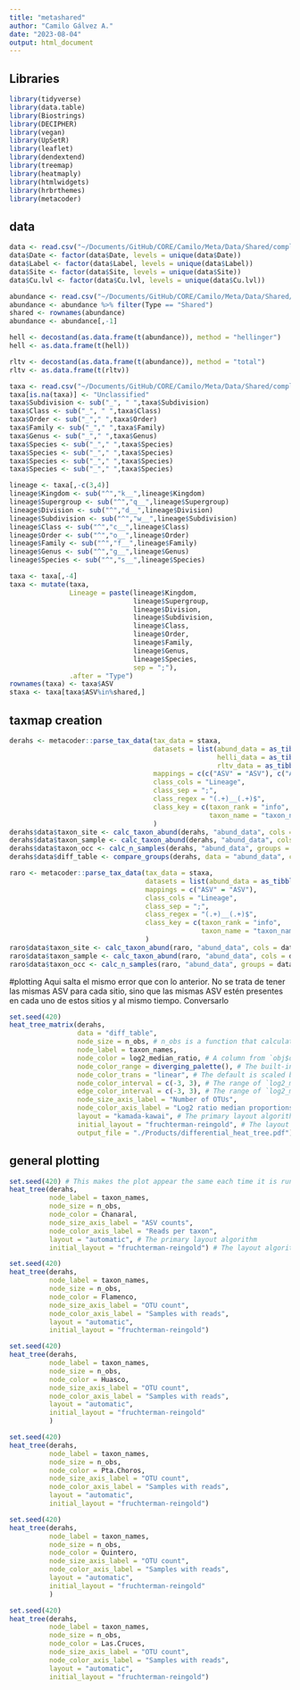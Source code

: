 ```yaml
---
title: "metashared"
author: "Camilo Gálvez A."
date: "2023-08-04"
output: html_document
---
```


## Libraries
```r
library(tidyverse)
library(data.table)
library(Biostrings)
library(DECIPHER)
library(vegan)
library(UpSetR)
library(leaflet)
library(dendextend)
library(treemap)
library(heatmaply)
library(htmlwidgets)
library(hrbrthemes)
library(metacoder)
```

## data
```r
data <- read.csv("~/Documents/GitHub/CORE/Camilo/Meta/Data/Shared/complete_ppe_metadata.csv", header = TRUE, sep = ";", skip = 0, row.names = 1)
data$Date <- factor(data$Date, levels = unique(data$Date))
data$Label <- factor(data$Label, levels = unique(data$Label))
data$Site <- factor(data$Site, levels = unique(data$Site))
data$Cu.lvl <- factor(data$Cu.lvl, levels = unique(data$Cu.lvl))

abundance <- read.csv("~/Documents/GitHub/CORE/Camilo/Meta/Data/Shared/complete_ppe_abundance.csv", header = TRUE, sep = ";", skip = 0, row.names = 1)
abundance <- abundance %>% filter(Type == "Shared")
shared <- rownames(abundance)
abundance <- abundance[,-1]

hell <- decostand(as.data.frame(t(abundance)), method = "hellinger")
hell <- as.data.frame(t(hell))

rltv <- decostand(as.data.frame(t(abundance)), method = "total")
rltv <- as.data.frame(t(rltv))

taxa <- read.csv("~/Documents/GitHub/CORE/Camilo/Meta/Data/Shared/complete_ppe_taxa.csv", header = TRUE, sep = ";", skip = 0, row.names = 1)
taxa[is.na(taxa)] <- "Unclassified"
taxa$Subdivision <- sub("_", " ",taxa$Subdivision)
taxa$Class <- sub("_", " ",taxa$Class)
taxa$Order <- sub("_"," ",taxa$Order)
taxa$Family <- sub("_"," ",taxa$Family)
taxa$Genus <- sub("_"," ",taxa$Genus)
taxa$Species <- sub("_"," ",taxa$Species)
taxa$Species <- sub("_"," ",taxa$Species)
taxa$Species <- sub("_"," ",taxa$Species)
taxa$Species <- sub("_"," ",taxa$Species)

lineage <- taxa[,-c(3,4)]
lineage$Kingdom <- sub("^","k__",lineage$Kingdom)
lineage$Supergroup <- sub("^","q__",lineage$Supergroup)
lineage$Division <- sub("^","d__",lineage$Division)
lineage$Subdivision <- sub("^","w__",lineage$Subdivision)
lineage$Class <- sub("^","c__",lineage$Class)
lineage$Order <- sub("^","o__",lineage$Order)
lineage$Family <- sub("^","f__",lineage$Family)
lineage$Genus <- sub("^","g__",lineage$Genus)
lineage$Species <- sub("^","s__",lineage$Species)

taxa <- taxa[,-4]
taxa <- mutate(taxa, 
               Lineage = paste(lineage$Kingdom,
                               lineage$Supergroup,
                               lineage$Division,
                               lineage$Subdivision,
                               lineage$Class,
                               lineage$Order,
                               lineage$Family,
                               lineage$Genus,
                               lineage$Species,
                               sep = ";"), 
               .after = "Type")
rownames(taxa) <- taxa$ASV
staxa <- taxa[taxa$ASV%in%shared,]
```

## taxmap creation
```r
derahs <- metacoder::parse_tax_data(tax_data = staxa, 
                                    datasets = list(abund_data = as_tibble(abundance, rownames = "ASV"), 
                                                    helli_data = as_tibble(hell, rownames = "ASV"), 
                                                    rltv_data = as_tibble(rltv, rownames = "ASV")), 
                                    mappings = c(c("ASV" = "ASV"), c("ASV" = "ASV"), c("ASV" = "ASV")), 
                                    class_cols = "Lineage", 
                                    class_sep = ";", 
                                    class_regex = "(.+)__(.+)$", 
                                    class_key = c(taxon_rank = "info", 
                                                  taxon_name = "taxon_name")
                                    )
derahs$data$taxon_site <- calc_taxon_abund(derahs, "abund_data", cols = data$Samples, groups = data$Site)
derahs$data$taxon_sample <- calc_taxon_abund(derahs, "abund_data", cols = data$Samples)
derahs$data$taxon_occ <- calc_n_samples(derahs, "abund_data", groups = data$Site, cols = data$Samples)
derahs$data$diff_table <- compare_groups(derahs, data = "abund_data", cols = data$Samples, groups = data$Site)
```

```r
raro <- metacoder::parse_tax_data(tax_data = staxa, 
                                  datasets = list(abund_data = as_tibble(rltv, rownames = "ASV")),
                                  mappings = c("ASV" = "ASV"), 
                                  class_cols = "Lineage",
                                  class_sep = ";",
                                  class_regex = "(.+)__(.+)$",
                                  class_key = c(taxon_rank = "info", 
                                                taxon_name = "taxon_name")
                                  )
raro$data$taxon_site <- calc_taxon_abund(raro, "abund_data", cols = data$Samples, groups = data$Site)
raro$data$taxon_sample <- calc_taxon_abund(raro, "abund_data", cols = data$Samples)
raro$data$taxon_occ <- calc_n_samples(raro, "abund_data", groups = data$Site, cols = data$Samples)
```


#plotting
Aqui salta el mismo error que con lo anterior.
No se trata de tener las mismas ASV para cada sitio, sino que las mismas ASV estén presentes en cada uno de estos sitios y al mismo tiempo. 
Conversarlo
```r
set.seed(420)
heat_tree_matrix(derahs,
                 data = "diff_table",
                 node_size = n_obs, # n_obs is a function that calculates, in this case, the number of OTUs per taxon
                 node_label = taxon_names,
                 node_color = log2_median_ratio, # A column from `obj$data$diff_table`
                 node_color_range = diverging_palette(), # The built-in palette for diverging data
                 node_color_trans = "linear", # The default is scaled by circle area
                 node_color_interval = c(-3, 3), # The range of `log2_median_ratio` to display
                 edge_color_interval = c(-3, 3), # The range of `log2_median_ratio` to display
                 node_size_axis_label = "Number of OTUs",
                 node_color_axis_label = "Log2 ratio median proportions",
                 layout = "kamada-kawai", # The primary layout algorithm
                 initial_layout = "fruchterman-reingold", # The layout algorithm that initializes node locations
                 output_file = "./Products/differential_heat_tree.pdf") # Saves the plot as a pdf file
```

## general plotting
```r
set.seed(420) # This makes the plot appear the same each time it is run 
heat_tree(derahs,
          node_label = taxon_names,
          node_size = n_obs,
          node_color = Chanaral, 
          node_size_axis_label = "ASV counts",
          node_color_axis_label = "Reads per taxon",
          layout = "automatic", # The primary layout algorithm
          initial_layout = "fruchterman-reingold") # The layout algorithm that initializes node locations

set.seed(420)
heat_tree(derahs, 
          node_label = taxon_names,
          node_size = n_obs,
          node_color = Flamenco, 
          node_size_axis_label = "OTU count",
          node_color_axis_label = "Samples with reads",
          layout = "automatic", 
          initial_layout = "fruchterman-reingold")

set.seed(420)
heat_tree(derahs, 
          node_label = taxon_names,
          node_size = n_obs,
          node_color = Huasco, 
          node_size_axis_label = "OTU count",
          node_color_axis_label = "Samples with reads",
          layout = "automatic", 
          initial_layout = "fruchterman-reingold"
          )

set.seed(420)
heat_tree(derahs, 
          node_label = taxon_names,
          node_size = n_obs,
          node_color = Pta.Choros, 
          node_size_axis_label = "OTU count",
          node_color_axis_label = "Samples with reads",
          layout = "automatic", 
          initial_layout = "fruchterman-reingold")

set.seed(420)
heat_tree(derahs, 
          node_label = taxon_names,
          node_size = n_obs,
          node_color = Quintero, 
          node_size_axis_label = "OTU count",
          node_color_axis_label = "Samples with reads",
          layout = "automatic", 
          initial_layout = "fruchterman-reingold"
          )

set.seed(420)
heat_tree(derahs, 
          node_label = taxon_names,
          node_size = n_obs,
          node_color = Las.Cruces, 
          node_size_axis_label = "OTU count",
          node_color_axis_label = "Samples with reads",
          layout = "automatic", 
          initial_layout = "fruchterman-reingold")
```


```r

```


```r

```


```r

```


```r

```


```r

```


```r

```


```r

```


```r

```


```r

```


```r

```


```r

```


```r

```